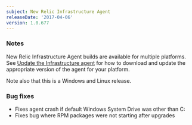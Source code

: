```yaml
---
subject: New Relic Infrastructure Agent
releaseDate: '2017-04-06'
version: 1.0.677
---
```


### Notes

New Relic Infrastructure Agent builds are available for multiple platforms. See [Update the Infrastructure agent](https://docs.newrelic.com/docs/infrastructure/new-relic-infrastructure/installation/update-infrastructure-agent) for how to download and update the appropriate version of the agent for your platform.

Note also that this is a Windows and Linux release.

### Bug fixes

* Fixes agent crash if default Windows System Drive was other than C:
* Fixes bug where RPM packages were not starting after upgrades
